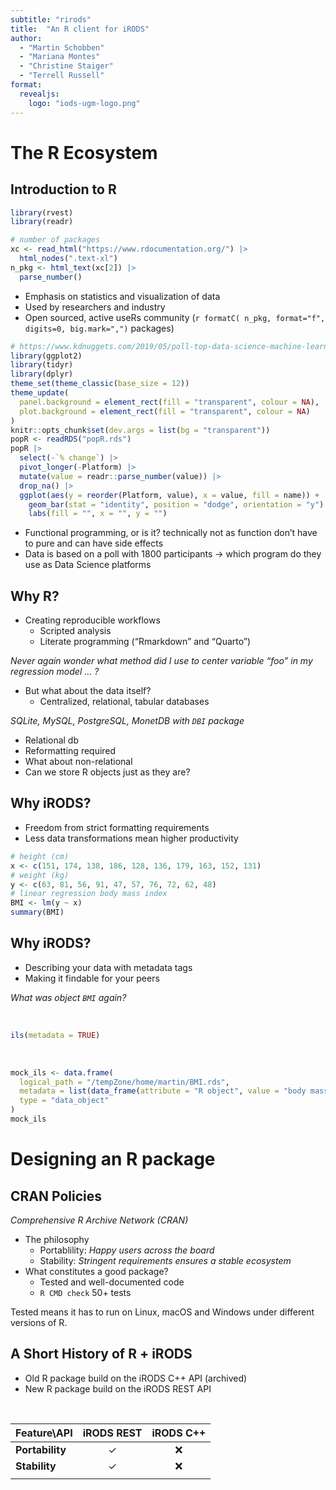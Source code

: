 ```yaml
---
subtitle: "rirods"
title:  "An R client for iRODS"
author: 
  - "Martin Schobben"
  - "Mariana Montes"
  - "Christine Staiger"
  - "Terrell Russell"
format: 
  revealjs:
    logo: "iods-ugm-logo.png" 
---
```


# The R Ecosystem

## Introduction to R

```r
library(rvest)
library(readr)

# number of packages
xc <- read_html("https://www.rdocumentation.org/") |> 
  html_nodes(".text-xl") 
n_pkg <- html_text(xc[2]) |> 
  parse_number()
```

- Emphasis on statistics and visualization of data
- Used by researchers and industry
- Open sourced, active useRs community (`r formatC( n_pkg, format="f", digits=0, big.mark=",")` packages)
 

```r
# https://www.kdnuggets.com/2019/05/poll-top-data-science-machine-learning-platforms.html
library(ggplot2)
library(tidyr)
library(dplyr)
theme_set(theme_classic(base_size = 12))
theme_update(
  panel.background = element_rect(fill = "transparent", colour = NA),
  plot.background = element_rect(fill = "transparent", colour = NA)
)
knitr::opts_chunk$set(dev.args = list(bg = "transparent"))
popR <- readRDS("popR.rds") 
popR |> 
  select(-`% change`) |> 
  pivot_longer(-Platform) |> 
  mutate(value = readr::parse_number(value)) |> 
  drop_na() |> 
  ggplot(aes(y = reorder(Platform, value), x = value, fill = name)) +
    geom_bar(stat = "identity", position = "dodge", orientation = "y") +
    labs(fill = "", x = "", y = "")
``` 

:::{.notes}
- Functional programming, or is it? technically not as function don't have to pure and can have side effects
- Data is based on a poll with 1800 participants -> which program do they use as Data Science platforms
:::

## Why R?

  - Creating reproducible workflows
    - Scripted analysis
    - Literate programming ("Rmarkdown" and "Quarto")

*Never again wonder what method did I use to center variable "foo" in my regression model ... ?*

  - But what about the data itself?
    - Centralized, relational, tabular databases    

*SQLite, MySQL, PostgreSQL, MonetDB with `DBI` package*
    
:::{.notes}
  - Relational db
  - Reformatting required
  - What about non-relational
  - Can we store R objects just as they are?
:::

## Why iRODS?

  - Freedom from strict formatting requirements
  - Less data transformations mean higher productivity
  
```r
# height (cm)
x <- c(151, 174, 138, 186, 128, 136, 179, 163, 152, 131)
# weight (kg)
y <- c(63, 81, 56, 91, 47, 57, 76, 72, 62, 48)
# linear regression body mass index
BMI <- lm(y ~ x) 
summary(BMI)
```

## Why iRODS?

- Describing your data with metadata tags
- Making it findable for your peers
  
*What was object `BMI` again?*

</br>

```r
ils(metadata = TRUE)
```

</br>

```r
mock_ils <- data.frame(
  logical_path = "/tempZone/home/martin/BMI.rds",
  metadata = list(data_frame(attribute = "R object", value = "body mass index", units = "lm")), 
  type = "data_object"
)
mock_ils
```

  
# Designing an R package

## CRAN Policies

*Comprehensive R Archive Network (CRAN)*    

- The philosophy    
  + Portablility: *Happy users across the board*
  + Stability: *Stringent requirements ensures a stable ecosystem*
- What constitutes a good package?
  + Tested and well-documented code
  + `R CMD check` 50+ tests

::: {.notes}
Tested means it has to run on Linux, macOS and Windows under different versions of R.
:::

## A Short History of R + iRODS

- Old R package build on the iRODS C++ API (archived)
- New R package build on the iRODS REST API

</br>

| Feature\\API    | iRODS REST   | iRODS C++   |
|-----------------|:------------:|:-----------:|
| **Portability** | &#x2713;     | &#x274c;    |
| **Stability**   | &#x2713;     | &#x274c;    |
|                 |              |             |


